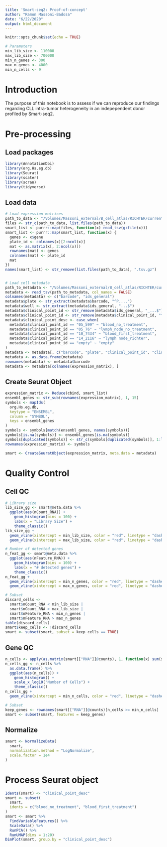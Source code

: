 ```yaml
---
title: 'Smart-seq2: Proof-of-concept'
author: "Ramon Massoni-Badosa"
date: "6/22/2020"
output: html_document
---
```


```r
knitr::opts_chunk$set(echo = TRUE)
```

```r
# Parameters
min_lib_size <- 110000
max_lib_size <- 700000
min_n_genes <- 300
max_n_genes <- 4000
min_n_cells <- 9
```


# Introduction

The purpose of this notebook is to assess if we can reproduce our findings regarding CLL intra-tumor heterogeneity in an indepependent donor profiled by Smart-seq2.


# Pre-processing

## Load packages

```r
library(AnnotationDbi)
library(org.Hs.eg.db)
library(Seurat)
library(scater)
library(scran)
library(tidyverse)
```


## Load data

```r
# Load expression matrices
path_to_data <- "/Volumes/Massoni_external/B_cell_atlas/RICHTER/current/data/CLL_52/counts/"
files <- str_c(path_to_data, list.files(path_to_data))
smart_list <- purrr::map(files, function(x) read_tsv(gzfile(x)))
smart_list <- purrr::map(smart_list, function(x) {
  genes <- x$gene
  plate_id <- colnames(x)[2:ncol(x)]
  mat <- as.matrix(x[, 2:ncol(x)])
  rownames(mat) <- genes
  colnames(mat) <- plate_id
  mat
})
names(smart_list) <- str_remove(list.files(path_to_data), ".tsv.gz")


# Load cell metadata
path_to_metadata <- "/Volumes/Massoni_external/B_cell_atlas/RICHTER/current/data/CLL_52/cells.tsv"
metadata <- read_tsv(path_to_metadata, col_names = FALSE)
colnames(metadata) <- c("barcode", "ids_general")
metadata$plate <- str_extract(metadata$barcode, "^P....")
metadata$well <- str_extract(metadata$ids_general, "...$")
metadata$clinical_point_id <- str_remove(metadata$ids_general, "_...$")
metadata$clinical_point_id <- str_remove(metadata$clinical_point_id, "^CLL_")
metadata$clinical_point_desc <- case_when(
  metadata$clinical_point_id == "05_599" ~ "blood_no_treatment",
  metadata$clinical_point_id == "05_76" ~ "lymph_node_no_treatment",
  metadata$clinical_point_id == "10_7434" ~ "blood_first_treatment",
  metadata$clinical_point_id == "14_2116" ~ "lymph node_richter",
  metadata$clinical_point_id == "empty" ~ "empty"
)
metadata <- metadata[, c("barcode", "plate", "clinical_point_id", "clinical_point_desc")]
metadata <- as.data.frame(metadata)
rownames(metadata) <- metadata$barcode
metadata <- metadata[colnames(expression_matrix), ]
```


## Create Seurat Object

```r
expression_matrix <- Reduce(cbind, smart_list)
ensembl_genes <- str_sub(rownames(expression_matrix), 1, 15)
symbols <- mapIds(
  org.Hs.eg.db,
  keytype = "ENSEMBL",
  column = "SYMBOL",
  keys = ensembl_genes
)
symbols <- symbols[match(ensembl_genes, names(symbols))]
symbols[is.na(symbols)] <- ensembl_genes[is.na(symbols)]
symbols[duplicated(symbols)] <- str_c(symbols[duplicated(symbols)], 1:length(symbols[duplicated(symbols)]), sep = ".")
rownames(expression_matrix) <- symbols

smart <- CreateSeuratObject(expression_matrix, meta.data = metadata)
```


# Quality Control

## Cell QC

```r
# Library size
lib_size_gg <- smart@meta.data %>%
  ggplot(aes(nCount_RNA)) +
    geom_histogram(bins = 100) +
    labs(x = "Library Size") +
    theme_classic()
lib_size_gg +
  geom_vline(xintercept = min_lib_size, color = "red", linetype = "dashed") +
  geom_vline(xintercept = max_lib_size, color = "red", linetype = "dashed")

# Number of detected genes
n_feat_gg <- smart@meta.data %>%
  ggplot(aes(nFeature_RNA)) +
    geom_histogram(bins = 100) +
    labs(x = "# detected genes") +
    theme_classic()
n_feat_gg +
  geom_vline(xintercept = min_n_genes, color = "red", linetype = "dashed") +
  geom_vline(xintercept = max_n_genes, color = "red", linetype = "dashed")

# Subset
discard_cells <- 
  smart$nCount_RNA < min_lib_size |
  smart$nCount_RNA > max_lib_size |
  smart$nFeature_RNA < min_n_genes |
  smart$nFeature_RNA > max_n_genes
table(discard_cells)
smart$keep_cells <- !discard_cells
smart <- subset(smart, subset = keep_cells == TRUE)
```


## Gene QC

```r
n_cells <- apply(as.matrix(smart[["RNA"]]@counts), 1, function(x) sum(x > 1))
n_cells_gg <- n_cells %>%
  as.data.frame() %>% 
  ggplot(aes(n_cells)) +
    geom_histogram() +
    scale_x_log10("Number of Cells") +
    theme_classic()
n_cells_gg +
  geom_vline(xintercept = min_n_cells, color = "red", linetype = "dashed")

# Subset
keep_genes <- rownames(smart[["RNA"]]@counts)[n_cells >= min_n_cells]
smart <- subset(smart, features = keep_genes)
```


## Normalize

```r
smart <- NormalizeData(
  smart,
  normalization.method = "LogNormalize",
  scale.factor = 1e4
)
```

# Process Seurat object

```r
Idents(smart) <- "clinical_point_desc"
smart <- subset(
  smart,
  idents = c("blood_no_treatment", "blood_first_treatment")
)
smart <- smart %>%
  FindVariableFeatures() %>% 
  ScaleData() %>% 
  RunPCA() %>% 
  RunUMAP(dims = 1:20)
DimPlot(smart, group.by = "clinical_point_desc")
```


